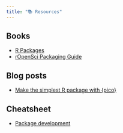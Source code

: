 ```yaml
---
title: "📚 Resources"
---
```


## Books

- [R Packages](https://r-pkgs.org/)
- [rOpenSci Packaging Guide](https://devguide.ropensci.org/pkg_building.html)

## Blog posts

- [Make the simplest R package with {pico}](https://www.rostrum.blog/posts/2021-04-18-pico-pkg/)

## Cheatsheet

- [Package development](https://rstudio.github.io/cheatsheets/html/package-development.html)